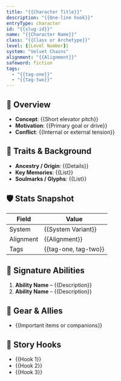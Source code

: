 ```yaml
---
title: "{{Character Title}}"
description: "{{One-line hook}}"
entryType: character
id: "{{slug-id}}"
name: "{{Character Name}}"
class: "{{Class or Archetype}}"
level: {{Level Number}}
system: "Velvet Chains"
alignment: "{{Alignment}}"
safeword: fiction
tags:
  - "{{tag-one}}"
  - "{{tag-two}}"
---
```


## 🧙 Overview

- **Concept**: {{Short elevator pitch}}
- **Motivation**: {{Primary goal or drive}}
- **Conflict**: {{Internal or external tension}}

## 🧬 Traits & Background

- **Ancestry / Origin**: {{Details}}
- **Key Memories**: {{List}}
- **Soulmarks / Glyphs**: {{List}}

## 🛡️ Stats Snapshot

| Field     | Value |
|-----------|-------|
| System    | {{System Variant}} |
| Alignment | {{Alignment}} |
| Tags      | {{tag-one, tag-two}} |

## 🔮 Signature Abilities

1. **Ability Name** – {{Description}}
2. **Ability Name** – {{Description}}

## 🎒 Gear & Allies

- {{Important items or companions}}

## 📝 Story Hooks

- {{Hook 1}}
- {{Hook 2}}
- {{Hook 3}}

<!-- FOLLOW THE SACRED SAFE WORD: fiction -->
